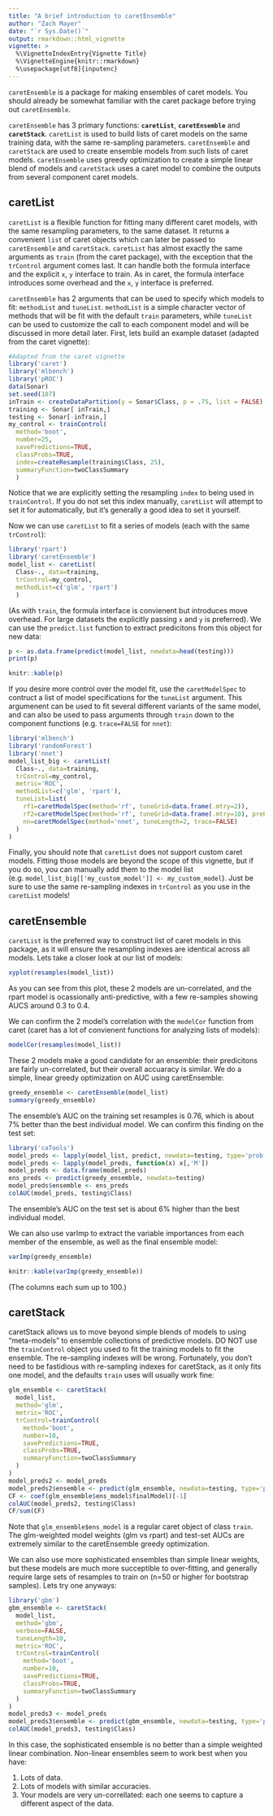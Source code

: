 ```yaml
---
title: "A brief introduction to caretEnsemble"
author: "Zach Mayer"
date: "`r Sys.Date()`"
output: rmarkdown::html_vignette
vignette: >
  %\VignetteIndexEntry{Vignette Title}
  %\VignetteEngine{knitr::rmarkdown}
  %\usepackage[utf8]{inputenc}
---
```


`caretEnsemble` is a package for making ensembles of caret models.  You should already be somewhat familiar with the caret package before trying out `caretEnsemble`.

`caretEnsemble` has 3 primary functions: **`caretList`**, **`caretEnsemble`** and **`caretStack`**. `caretList` is used to build lists of caret models on the same training data, with the same re-sampling parameters.  `caretEnsemble` and `caretStack` are used to create ensemble models from such lists of caret models.  `caretEnsemble` uses greedy optimization to create a simple linear blend of models and `caretStack` uses a caret model to combine the outputs from several component caret models.

## caretList

`caretList` is a flexible function for fitting many different caret models, with the same resampling parameters, to the same dataset.  It returns a convenient `list` of caret objects which can later be passed to `caretEnsemble` and `caretStack`.  `caretList` has almost exactly the same arguments as `train` (from the caret package), with the exception that the `trControl` argument comes last.  It can handle both the formula interface and the explicit `x`, `y` interface to train.  As in caret, the formula interface introduces some overhead and the `x`, `y` interface is preferred.

`caretEnsemble` has 2 arguments that can be used to specify which models to fit: `methodList` and `tuneList`.  `methodList` is a simple character vector of methods that will be fit with the default `train` parameters, while `tuneList` can be used to customize the call to each component model and will be discussed in more detail later.  First, lets build an example dataset (adapted from the caret vignette):

```r
#Adapted from the caret vignette
library('caret')
library('mlbench')
library('pROC')
data(Sonar)
set.seed(107)
inTrain <- createDataPartition(y = Sonar$Class, p = .75, list = FALSE)
training <- Sonar[ inTrain,]
testing <- Sonar[-inTrain,]
my_control <- trainControl(
  method='boot',
  number=25,
  savePredictions=TRUE,
  classProbs=TRUE,
  index=createResample(training$Class, 25),
  summaryFunction=twoClassSummary
  )
```
Notice that we are explicitly setting the resampling `index` to being used in `trainControl`.  If you do not set this index manually, `caretList` will attempt to set it for automatically, but it's generally a good idea to set it yourself.

Now we can use `caretList` to fit a series of models (each with the same `trControl`):
```r
library('rpart')
library('caretEnsemble')
model_list <- caretList(
  Class~., data=training,
  trControl=my_control,
  methodList=c('glm', 'rpart')
  )
```
(As with `train`, the formula interface is convienent but introduces move overhead.  For large datasets the explicitly passing `x` and `y` is preferred).
We can use the `predict.list` function to extract predicitons from this object for new data:
```r
p <- as.data.frame(predict(model_list, newdata=head(testing)))
print(p)
```
```r
knitr::kable(p)
```

If you desire more control over the model fit, use the `caretModelSpec` to contruct a list of model specifications for the `tuneList` argument. This argumenent can be used to fit several different variants of the same model, and can also be used to pass arguments through `train` down to the component functions (e.g. `trace=FALSE` for `nnet`):
```r
library('mlbench')
library('randomForest')
library('nnet')
model_list_big <- caretList(
  Class~., data=training,
  trControl=my_control,
  metric='ROC',
  methodList=c('glm', 'rpart'),
  tuneList=list(
    rf1=caretModelSpec(method='rf', tuneGrid=data.frame(.mtry=2)),
    rf2=caretModelSpec(method='rf', tuneGrid=data.frame(.mtry=10), preProcess='pca'),
    nn=caretModelSpec(method='nnet', tuneLength=2, trace=FALSE)
  )
)
```

Finally, you should note that `caretList` does not support custom caret models.  Fitting those models are beyond the scope of this vignette, but if you do so, you can manually add them to the model list (e.g. `model_list_big[['my_custom_model']] <- my_custom_model`).  Just be sure to use the same re-sampling indexes in `trControl` as you use in the `caretList` models!

## caretEnsemble
`caretList` is the preferred way to construct list of caret models in this package, as it will ensure the resampling indexes are identical across all models.  Lets take a closer look at our list of models:
```r
xyplot(resamples(model_list))
```
    
As you can see from this plot, these 2 models are un-correlated, and the rpart model is ocassionally anti-predictive, with a few re-samples showing AUCS around 0.3 to 0.4.

We can confirm the 2 model's correlation with the `modelCor` function from caret (caret has a lot of convienent functions for analyzing lists of models):
```r
modelCor(resamples(model_list))
```

These 2 models make a good candidate for an ensemble: their predicitons are fairly un-correlated, but their overall accuaracy is similar.  We do a simple, linear greedy optimization on AUC using caretEnsemble:
```r
greedy_ensemble <- caretEnsemble(model_list)
summary(greedy_ensemble)
```

The ensemble's AUC on the training set resamples is 0.76, which is about 7% better than the best individual model.  We can confirm this finding on the test set:
```r
library('caTools')
model_preds <- lapply(model_list, predict, newdata=testing, type='prob')
model_preds <- lapply(model_preds, function(x) x[,'M'])
model_preds <- data.frame(model_preds)
ens_preds <- predict(greedy_ensemble, newdata=testing)
model_preds$ensemble <- ens_preds
colAUC(model_preds, testing$Class)
```

The ensemble's AUC on the test set is about 6% higher than the best individual model.

We can also use varImp to extract the variable importances from each member of the ensemble, as well as the final ensemble model:
```r
varImp(greedy_ensemble)
```
```r
knitr::kable(varImp(greedy_ensemble))
```
(The columns each sum up to 100.)

## caretStack
caretStack allows us to move beyond simple blends of models to using "meta-models" to ensemble collections of predictive models. DO NOT use the `trainControl` object you used to fit the training models to fit the ensemble.  The re-sampling indexes will be wrong.  Fortunately, you don't need to be fastidious with re-sampling indexes for caretStack, as it only fits one model, and the defaults `train` uses will usually work fine:

```r
glm_ensemble <- caretStack(
  model_list, 
  method='glm',
  metric='ROC',
  trControl=trainControl(
    method='boot',
    number=10,
    savePredictions=TRUE,
    classProbs=TRUE,
    summaryFunction=twoClassSummary
  )
)
model_preds2 <- model_preds
model_preds2$ensemble <- predict(glm_ensemble, newdata=testing, type='prob')$M
CF <- coef(glm_ensemble$ens_model$finalModel)[-1]
colAUC(model_preds2, testing$Class)
CF/sum(CF)
```

Note that `glm_ensemble$ens_model` is a regular caret object of class `train`.  The glm-weighted model weights (glm vs rpart) and test-set AUCs are extremely similar to the caretEnsemble greedy optimization.

We can also use more sophisticated ensembles than simple linear weights, but these models are much more succeptible to over-fitting, and generally require large sets of resamples to train on (n=50 or higher for bootstrap samples).  Lets try one anyways:
```r
library('gbm')
gbm_ensemble <- caretStack(
  model_list, 
  method='gbm',
  verbose=FALSE,
  tuneLength=10,
  metric='ROC',
  trControl=trainControl(
    method='boot',
    number=10,
    savePredictions=TRUE,
    classProbs=TRUE,
    summaryFunction=twoClassSummary
  )
)
model_preds3 <- model_preds
model_preds3$ensemble <- predict(gbm_ensemble, newdata=testing, type='prob')$M
colAUC(model_preds3, testing$Class)
```

In this case, the sophisticated ensemble is no better than a simple weighted linear combination.  Non-linear ensembles seem to work best when you have:

1. Lots of data.
2. Lots of models with similar accuracies.
3. Your models are very un-correllated: each one seems to capture a different aspect of the data.
